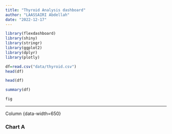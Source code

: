 ```yaml
---
title: "Thyroid Analysis dashboard"
author: "LAASSAIRI Abdellah"
date: "2022-12-17"
---
```


```r
library(flexdashboard)
library(shiny)
library(stringr)
library(ggplot2)
library(dplyr)
library(plotly)

```

```r
df=read.csv("data/thyroid.csv")
head(df)
```

```r
head(df)
```

```r
summary(df)
```

```r

fig

```

------------------------------------------------------------------------

Column {data-width=650}

### Chart A
